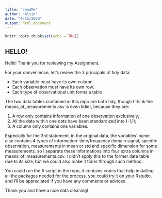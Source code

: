 ```yaml
---
title: "readMe"
author: "Alvin"
date: "4/15/2020"
output: html_document
---
```


```r
knitr::opts_chunk$set(echo = TRUE)
```

## HELLO!
Hello! 
Thank you for reviewing my Assignment.

For your convenience, let’s review the 3 principals of tidy data:

* Each variable must have its own column.
* Each observation must have its own row.
* Each type of observational unit forms a table

The two data tables contained in this repo are both tidy, though I think the means_of_measurements.csv is even tidier, because they are:

1. A row only contains information of one observation exclusively;
2. All the data within one data have been standardized into (-1,1);
3. A column only contains one variables. 

Especially for the 3rd statement, in the original data, the variables' name also contains 4 types of information: time/frequency domain signal, specific observation, measurements in mean or std and specific dimension for some measurements, so I separate these informations into four extra columns in means_of_measurements.csv. I didn't apply this to the former data table due to its size, but we could also make it tidier through such method.

You could run the R script in the repo, it contains codes that help installing all the packages needed for the process, you could try it on your Rstudio, and I'll be appreciated if you have any comments or advices.

Thank you and have a nice data cleaning!
